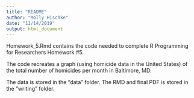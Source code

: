 ```yaml
---
title: "README"
author: "Molly Hischke"
date: "11/14/2019"
output: html_document
---
```


Homework_5.Rmd contains the code needed to complete R Programming for Researchers Homework #5. 

The code recreates a graph (using homicide data in the United States) of the total number of homicides per month in Baltimore, MD. 

The data is stored in the "data" folder. The RMD and final PDF is stored in the "writing" folder.